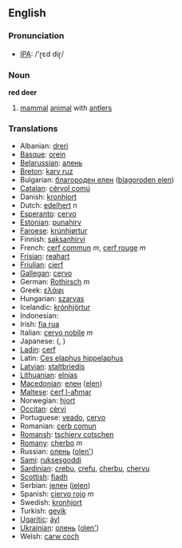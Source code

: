 ==English==

===Pronunciation===
*[[w:IPA|IPA]]: /'ɽɛd diɽ/

===Noun===
'''red deer'''

#[[mammal]] [[animal]] with [[antler]]s

===Translations===

*Albanian: [[dreri]]
*[[Basque]]: [[orein]]
*[[Belarussian]]: [[алень]]
*[[Breton]]: [[karv ruz]]
*Bulgarian: [[благороден елен]] ([[blagoroden elen]])
*[[Catalan]]: [[cérvol comú]]
*Danish: [[kronhjort]]
*Dutch: [[edelhert]] ''n''
*[[Esperanto]]: [[cervo]]
*[[Estonian]]: [[punahirv]]
*[[Faroese]]: [[krúnhjørtur]]
*Finnish: [[saksanhirvi]]
*French: [[cerf commun]] ''m'', [[cerf rouge]] ''m''
*[[Frisian]]: [[reahart]]
*[[Friulian]]: [[cierf]]
*[[Gallegan]]: [[cervo]]
*German: [[Rothirsch]] ''m''
*Greek: [[ελάφι]] '' ''
*Hungarian: [[szarvas]]
*Icelandic: [[krónhjörtur]]
*Indonesian: [[]]
*Irish: [[fia rua]]
*Italian: [[cervo nobile]] ''m''
*Japanese: [[]] ([[]], )
*[[Ladin]]: [[cerf]]
*Latin: [[Ces elaphus hippelaphus]]
*[[Latvian]]: [[staltbriedis]]
*[[Lithuanian]]: [[elnias]]
*[[Macedonian]]: [[елен]] ([[elen]])
*[[Maltese]]: [[ċerf l-aħmar]]
*Norwegian: [[hjort]]
*[[Occitan]]: [[cèrvi]]
*Portuguese: [[veado]], [[cervo]]
*Romanian: [[cerb comun]]
*[[Romansh]]: [[tschierv cotschen]]
*[[Romany]]: [[cherbo]] ''m''
*Russian: [[олень]] ([[olеn']]) '' ''
*[[Sami]]: [[ruksesgoddi]]
*[[Sardinian]]: [[crebu]], [[crefu]], [[cherbu]], [[chervu]]
*[[Scottish]]: [[fiadh]]
*Serbian: [[jелен]] ([[jelen]])
*Spanish: [[ciervo rojo]] ''m''
*Swedish: [[kronhjort]]
*Turkish: [[geyik]]
* [[Ugaritic]]: [[ảyl]]
*[[Ukrainian]]: [[олень]] ([[olen']])
*Welsh: [[carw coch]]